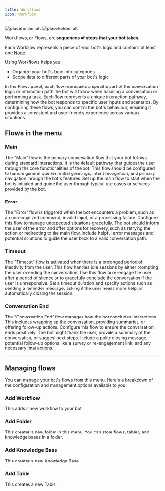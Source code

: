 ```yaml
---
title: Workflows
icon: workflow
---
```


<Frame>
  <img
    alt="placeholder-alt"
    className="block dark:hidden"
    src="/guides/studio/interface/stale-compute-row.jpg"
  />
  <img
    alt="placeholder-alt"
    className="hidden dark:block"
    src="/guides/studio/interface/image-dark.jpg"
  />
</Frame>

<Icon icon="workflow"/> Workflows, or Flows, are **sequences of steps that your bot takes**.

Each Workflow represents a piece of your bot's logic and contains at least one [Node](nodes).

Using Workflows helps you:

- Organize your bot's logic into categories
- Scope data to different parts of your bot's logic

In the Flows panel, each flow represents a specific part of the conversation logic or interaction path the bot will follow when handling a conversation or performing a task. Each flow represents a unique interaction pathway, determining how the bot responds to specific user inputs and scenarios. By configuring these flows, you can control the bot's behaviour, ensuring it provides a consistent and user-friendly experience across various situations.

## Flows in the menu

### Main

The "Main" flow is the primary conversation flow that your bot follows during standard interactions. It is the default pathway that guides the user through the core functionalities of the bot. This flow should be configured to handle general queries, initial greetings, intent recognition, and primary navigation through the bot's features. Set up the main flow to start when the bot is initiated and guide the user through typical use cases or services provided by the bot.

### Error

The "Error" flow is triggered when the bot encounters a problem, such as an unrecognized command, invalid input, or a processing failure. Configure this flow to manage unexpected situations gracefully. The bot should inform the user of the error and offer options for recovery, such as retrying the action or redirecting to the main flow. Include helpful error messages and potential solutions to guide the user back to a valid conversation path.

### Timeout

The "Timeout" flow is activated when there is a prolonged period of inactivity from the user. This flow handles idle sessions by either prompting the user or ending the conversation. Use this flow to re-engage the user after a period of silence or to gracefully conclude the conversation if the user is unresponsive. Set a timeout duration and specify actions such as sending a reminder message, asking if the user needs more help, or automatically closing the session.

### Conversation End

The "Conversation End" flow manages how the bot concludes interactions. This includes wrapping up the conversation, providing summaries, or offering follow-up actions. Configure this flow to ensure the conversation ends positively. The bot might thank the user, provide a summary of the conversation, or suggest next steps. Include a polite closing message, potential follow-up options like a survey or re-engagement link, and any necessary final actions.

***

## Managing flows

You can manage your bot's flows from this menu. Here's a breakdown of the configuration and management options available to you.

### Add Workflow

This adds a new workflow to your bot.

### Add Folder

This creates a new folder in this menu. You can store flows, tables, and knowledge bases in a folder.

### Add Knowledge Base

This creates a new Knowledge Base.

### Add Table

This creates a new Table.
